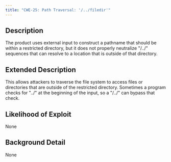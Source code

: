 ```yaml
---
title: "CWE-25: Path Traversal: '/../filedir'"
---
```


## Description
The product uses external input to construct a pathname that should be within a restricted directory, but it does not properly neutralize "/../" sequences that can resolve to a location that is outside of that directory.

## Extended Description

This allows attackers to traverse the file system to access files or directories that are outside of the restricted directory.
Sometimes a program checks for "../" at the beginning of the input, so a "/../" can bypass that check.


## Likelihood of Exploit
None

## Background Detail
None
        